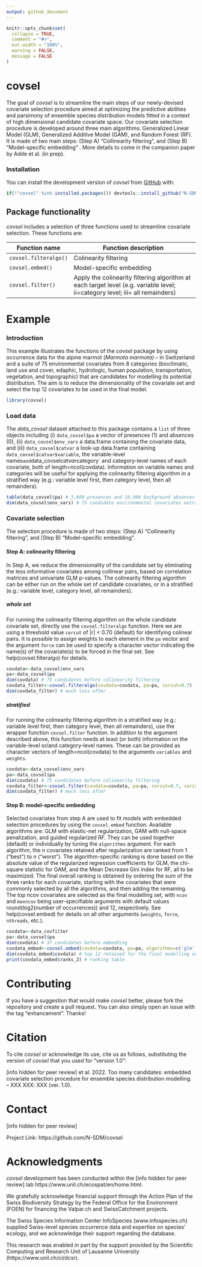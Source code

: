 ```yaml
---
output: github_document
---
```


<!-- README.md is generated from README.Rmd. Please edit that file -->

```r
knitr::opts_chunk$set(
  collapse = TRUE,
  comment = "#>",
  out.width = "100%",
  warning = FALSE,
  message = FALSE
)
```

# covsel

The goal of *covsel* is to streamline the main steps of our newly-devised covariate selection procedure aimed at optimizing the predictive abilities and parsimony of ensemble species distribution models fitted in a context of high dimensional candidate covariate space. Our covariate selection procedure is developed around three main algorithms: Generalized Linear Model (GLM), Generalized Additive Model (GAM), and Random Forest (RF). It is made of two main steps: (Step A) “Collinearity filtering”, and (Step B) “Model-specific embedding” . More details to come in the companion paper by Adde et al. (in prep).

### Installation

You can install the development version of *covsel* from [GitHub](https://github.com/) with:

```r
if(!"covsel" %in% installed.packages()) devtools::install_github("N-SDM/covsel", auth_token = "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")
```

## Package functionality

*covsel* includes a selection of three functions used to streamline covariate selection. These functions are:

| Function name           | Function description                                                                                                        |
|-------------------------|-----------------------------------------------------------------------------------------------------------------------------|
| `covsel.filteralgo()`   | Colinearity filtering                                                                                                       |
| `covsel.embed()`        | Model-specific embedding                                                                                                    |
| `covsel.filter()`       | Apply the colinearity filtering algorithm at each target level (e.g. variable level; ii=category level; iii= all remainders)|

# Example

### Introduction

This example illustrates the functions of the *covsel* package by using occurrence data for the alpine marmot (*Marmota marmota) --* in Switzerland and a suite of 75 environmental covariates from 8 categories (bioclimatic, land use and cover, edaphic, hydrologic, human population, transportation, vegetation, and topographic) that are candidates for modelling its potential distribution. The aim is to reduce the dimensionality of the covariate set and select the top 12 covariates to be used in the final model.

```r
library(covsel)
```

### Load data

The *data_covsel* dataset attached to this package contains a `list` of three objects including (i) `data_covsel$pa` a vector of presences (1) and absences (0), (ii) `data_covsel$env_vars` a data.frame containing the covariate data, and (iii) `data_covsel$catvar` a look-up data.frame containing `data_covsel$catvar$variable`, the variable-level names` and `data_covsel$catvar$category` and category-level names of each covariate, both of length=ncol(covdata). Information on variable names and categories will be useful for applying the colinearity filtering algorithm in a stratified way (e.g.: variable level first, then category level, then all remainders). 

```r
table(data_covsel$pa) # 3,609 presences and 10,000 background absences
dim(data_covsel$env_vars) # 75 candidate environmental covariates extracted at each of the 3,609 + 10,000 points
```


### Covariate selection

The selection procedure is made of two steps: (Step A) “Collinearity filtering”, and (Step B) “Model-specific embedding”.


#### Step A: colinearity filtering

In Step A, we reduce the dimensionality of the candidate set by eliminating the less informative covariates among collinear pairs, based on correlation matrices and univariate GLM p-values. The colinearity filtering algorithm can be either run on the whole set of candidate covariates, or in a stratified (e.g.: variable level, category level, all remainders).

##### whole set

For running the colinearity filtering algorithm on the whole candidate covariate set, directly use the `covsel.filteralgo` function. Here we are using a threshold value `corcut` of |r| < 0.70 (default) for identifying colinear pairs. It is possible to assign weights to each element in the `pa` vector and the argument `force` can be used to specify a character vector indicating the name(s) of the covariate(s) to be forced in the final set. See help(covsel.filteralgo) for details.

```r
covdata<-data_covsel$env_vars
pa<-data_covsel$pa
dim(covdata) # 75 candidates before colinearity filtering
covdata_filter<-covsel.filteralgo(covdata=covdata, pa=pa, corcut=0.7)
dim(covdata_filter) # much less after
```

##### stratified

For running the colinearity filtering algorithm in a stratified way (e.g.: variable level first, then category level, then all remainders), use the wrapper function `covsel.filter` function. In addition to the argument described above, this function needs at least (or both) information on the variable-level or/and category-level names. These can be provided as character vectors of length=ncol(covdata) to the arguments `variables` and `weights`.

```r
covdata<-data_covsel$env_vars
pa<-data_covsel$pa
dim(covdata) # 75 candidates before colinearity filtering
covdata_filter<-covsel.filter(covdata=covdata, pa=pa, corcut=0.7, variables=data_covsel$catvar$variable, categories=data_covsel$catvar$category)
dim(covdata_filter) # much less after
```


#### Step B: model-specific embedding

Selected covariates from step A are used to fit models with embedded selection procedures by using the `covsel.embed` function. Available algorithms are: GLM with elastic-net regularization, GAM with null-space penalization, and guided regularized RF. They can be used together (default) or individually by tuning the `algorithms` argument. For each algorithm, the n covariates retained after regularization are ranked from 1 (“best”) to n (“worst”). The algorithm-specific ranking is done based on the absolute value of the regularized regression coefficients for GLM, the chi-square statistic for GAM, and the Mean Decrease Gini index for RF, all to be maximized. The final overall ranking is obtained by ordering the sum of the three ranks for each covariate, starting with the covariates that were commonly selected by all the algorithms, and then adding the remaining. The top ncov covariates are selected as the final modelling set, with `ncov` and `maxncov` being user-specifiable arguments with default values round(log2(number of occurrences)) and 12, respectively. See help(covsel.embed) for details on all other arguments (`weights`, `force`, `nthreads`, etc.).

```r
covdata<-data_covfilter
pa<-data_covsel$pa
dim(covdata) # 37 candidates before embedding
covdata_embed<-covsel.embed(covdata=covdata, pa=pa, algorithms=c('glm','gam','rf'), ncov=ceiling(log2(length(which(pa==1)))), maxncov=12) # takes some time
dim(covdata_embed$covdata) # top 12 retained for the final modelling set
print(covdata_embed$ranks_2) # ranking table
```

# Contributing
If you have a suggestion that would make *covsel* better, please fork the repository and create a pull request. You can also simply open an issue with the tag "enhancement". Thanks!

# Citation
To cite *covsel* or acknowledge its use, cite us as follows, substituting the version of *covsel* that you used for “version 1.0”:

[info hidden for peer review] et al. 2022. Too many candidates: embedded covariate selection procedure for ensemble species distribution modelling. – XXX XXX: XXX (ver. 1.0).

# Contact
[info hidden for peer review]

Project Link: https://github.com/N-SDM/covsel

# Acknowledgments
*covsel* development has been conducted within the [info hidden for peer review] lab https://www.unil.ch/ecospat/en/home.html.

We gratefully acknowledge financial support through the Action Plan of the Swiss Biodiversity Strategy by the Federal Office for the Environment (FOEN) for financing the Valpar.ch and SwissCatchment projects.

The Swiss Species Information Center InfoSpecies (www.infospecies.ch) supplied Swiss-level species occurrence data and expertise on species’ ecology, and we acknowledge their support regarding the database.

This research was enabled in part by the support provided by the Scientific Computing and Research Unit of Lausanne University (https://www.unil.ch/ci/dcsr).
